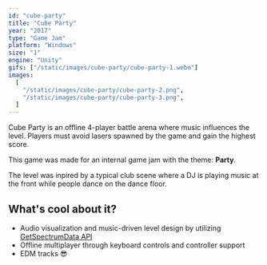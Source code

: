 ```yaml
---
id: "cube-party"
title: "Cube Party"
year: "2017"
type: "Game Jam"
platform: "Windows"
size: "1"
engine: "Unity"
gifs: ["/static/images/cube-party/cube-party-1.webm"]
images:
  [
    "/static/images/cube-party/cube-party-2.png",
    "/static/images/cube-party/cube-party-3.png",
  ]
---
```


Cube Party is an offline 4-player battle arena where music influences the level. Players must avoid lasers spawned by the game and gain the highest score.

This game was made for an internal game jam with the theme: **Party**.

The level was inpired by a typical club scene where a DJ is playing music at the front while people dance on the dance floor.

## What's cool about it?

- Audio visualization and music-driven level design by utilizing [GetSpectrumData API](https://docs.unity3d.com/ScriptReference/AudioSource.GetSpectrumData.html)
- Offline multiplayer through keyboard controls and controller support
- EDM tracks 😎
